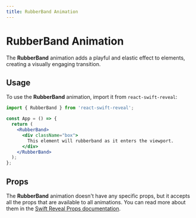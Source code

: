 ```yaml
---
title: RubberBand Animation
---
```


# RubberBand Animation

The **RubberBand** animation adds a playful and elastic effect to elements, creating a visually engaging transition.

## Usage

To use the **RubberBand** animation, import it from `react-swift-reveal`:

```jsx
import { RubberBand } from 'react-swift-reveal';

const App = () => {
  return (
    <RubberBand>
      <div className="box">
        This element will rubberband as it enters the viewport.
      </div>
    </RubberBand>
  );
};
```

## Props

The **RubberBand** animation doesn't have any specific props, but it accepts all the props that are available to all animations. You can read more about them in the [Swift Reveal Props documentation](/animations/props/).
